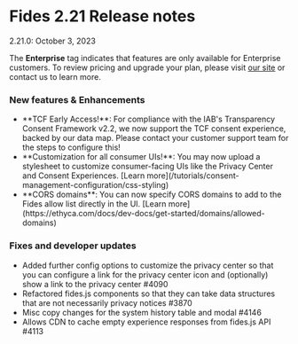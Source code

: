 
# Fides 2.21 Release notes
2.21.0: October 3, 2023

<Callout emoji="" type="info">The **Enterprise** tag indicates that features are only available for Enterprise customers. To review pricing and upgrade your plan, please visit [our site](https://ethyca.com/pricing) or contact us to learn more. </Callout>


### New features & Enhancements 
- <div class="enterprise"/> **TCF Early Access!**: For compliance with the IAB's Transparency Consent Framework v2.2, we now support the TCF consent experience, backed by our data map. Please contact your customer support team for the steps to configure this!
- <div class="enterprise"/> **Customization for all consumer UIs!**: You may now upload a stylesheet to customize consumer-facing UIs like the Privacy Center and Consent Experiences. [Learn more](/tutorials/consent-management-configuration/css-styling)
- <div class="enterprise"/> **CORS domains**: You can now specify CORS domains to add to the Fides allow list directly in the UI. [Learn more](https://ethyca.com/docs/dev-docs/get-started/domains/allowed-domains)


### Fixes and developer updates 
- Added further config options to customize the privacy center so that you can configure a link for the privacy center icon and (optionally) show a link to the privacy center #4090
- Refactored fides.js components so that they can take data structures that are not necessarily privacy notices #3870
- Misc copy changes for the system history table and modal #4146
- Allows CDN to cache empty experience responses from fides.js API #4113


